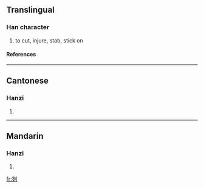 {{see|劌}}

==Translingual==
===Han character===
{{Han char|rn=18|rad=刀|as=06|sn=8|four=|canj=山弓中弓 (UNLN)}}
# to cut, injure, stab, stick on
====References====
{{Han ref|kx=0139.251|hdz=10334.080|uh=523F|ud=21055}}
----
==Cantonese==
===Hanzi===
{{yue-hanzi|jyut=|y=gwai3}}
# {{defn|Cantonese}}
----
==Mandarin==
===Hanzi===
{{cmn-hanzi|tra=劌|pin=[[guì]] ([[gui4]]), [[xiāo]] ([[xiao1]]), [[xuē]] ([[xue1]])|wg=kuei<sup>4</sup>, hsiao<sup>1</sup>, hsüeh<sup>1</sup>}}
# {{defn|Mandarin}}




[[fr:刿]]